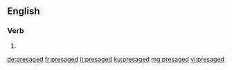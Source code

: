==English==

===Verb===
{{head|en|verb form}}

# {{en-past of|presage}}

[[de:presaged]]
[[fr:presaged]]
[[it:presaged]]
[[ku:presaged]]
[[mg:presaged]]
[[vi:presaged]]